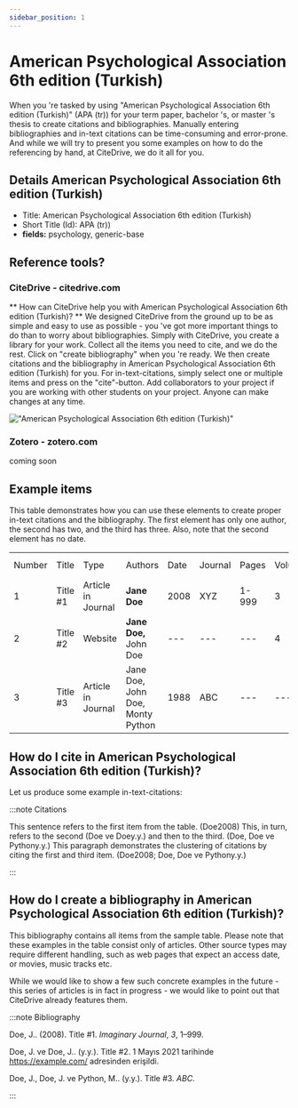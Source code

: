 ```yaml
---
sidebar_position: 1
---
```


# American Psychological Association 6th edition (Turkish)

When you 're tasked by using "American Psychological Association 6th edition (Turkish)" (APA (tr)) for your term paper, bachelor 's, or master 's thesis to create citations and bibliographies.
Manually entering bibliographies and in-text citations can be time-consuming and error-prone. And while we will try to present you some examples on how to do the referencing by hand, at CiteDrive, we do it all for you.

## Details  American Psychological Association 6th edition (Turkish)
* Title: American Psychological Association 6th edition (Turkish)
* Short Title (Id): APA (tr))
* **fields:** psychology, generic-base

## Reference tools?
### CiteDrive - citedrive.com
** How can CiteDrive help you with American Psychological Association 6th edition (Turkish)? **
We designed CiteDrive from the ground up to be as simple and easy to use as possible - you 've got more important things to do than to worry about bibliographies. Simply with CiteDrive, you create a library for your work. Collect all the items you need to cite, and we do the rest. Click on "create bibliography" when you 're ready. We then create citations and the bibliography in American Psychological Association 6th edition (Turkish) for you. For in-text-citations, simply select one or multiple items and press on the "cite"-button. Add collaborators to your project if you are working with other students on your project. Anyone can make changes at any time.


!["American Psychological Association 6th edition (Turkish)"](images/american-psychological-association-6th-edition-turkish.svg "Choose American Psychological Association 6th edition (Turkish) in the CiteDrive App")

### Zotero - zotero.com

coming soon

## Example items

This table demonstrates how you can use these elements to create proper in-text citations and the bibliography. The first element has only one author, the second has two, and the third has three. Also, note that the second element has no date.


<table>
  <tr>
   <td>Number
   </td>
   <td>Title
   </td>
   <td>Type
   </td>
   <td>Authors
   </td>
   <td>Date
   </td>
   <td>Journal
   </td>
   <td>Pages
   </td>
   <td>Volume
   </td>
   <td>Issue
   </td>
   <td>Access Date
   </td>
  </tr>
  <tr>
   <td>1
   </td>
   <td>Title #1
   </td>
   <td>Article in Journal
   </td>
   <td><strong>Jane Doe</strong>
   </td>
   <td>2008
   </td>
   <td>XYZ
   </td>
   <td>1-999
   </td>
   <td>3
   </td>
   <td>2
   </td>
   <td>--
   </td>
  </tr>
  <tr>
   <td>
2
   </td>
   <td>Title #2
   </td>
   <td>Website
   </td>
   <td><strong>Jane Doe, </strong>John Doe
   </td>
   <td>---
   </td>
   <td>---
   </td>
   <td>---
   </td>
   <td>4
   </td>
   <td>---
   </td>
   <td>2020-05-01
   </td>
  </tr>
  <tr>
   <td>3
   </td>
   <td>Title #3
   </td>
   <td>Article in Journal
   </td>
   <td>Jane Doe, John Doe, Monty Python
   </td>
   <td>1988
   </td>
   <td>ABC
   </td>
   <td>---
   </td>
   <td>---
   </td>
   <td>16
   </td>
   <td>---
   </td>
  </tr>
</table>



## How do I cite in  American Psychological Association 6th edition (Turkish)?

Let us produce some example in-text-citations:

:::note Citations


This sentence refers to the first item from the table. (Doe2008) This, in turn, refers to the second (Doe ve Doey.y.)
and then to the third.  (Doe, Doe ve Pythony.y.)
This paragraph demonstrates the clustering of citations by citing the first and third item. (Doe2008; Doe, Doe ve Pythony.y.)

:::

## How do I create a bibliography in American Psychological Association 6th edition (Turkish)?

This bibliography contains all items from the sample table. Please note that these examples in the table consist only of articles. Other source types may require different handling, such as web pages that expect an access date, or movies, music tracks etc.

While we would like to show a few such concrete examples in the future - this series of articles is in fact in progress - we would like to point out that CiteDrive already features them.

:::note Bibliography

Doe, J.. (2008). Title #1. <i>Imaginary Journal</i>, <i>3</i>, 1–999.

Doe, J. ve Doe, J.. (y.y.). Title #2. 1 Mayıs 2021 tarihinde   https://example.com/ adresinden erişildi.

Doe, J., Doe, J. ve Python, M.. (y.y.). Title #3. <i>ABC</i>.



:::


        